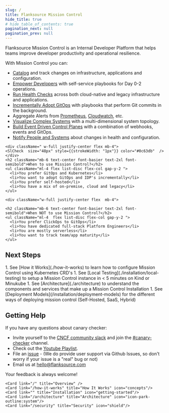 ```yaml
---
slug: /
title: Flanksource Mission Control
hide_title: true
# hide_table_of_contents: true
pagination_next: null
pagination_prev: null
---
```



Flanksource Mission Control is an Internal Developer Platform that helps teams improve developer productivity and operational resilience.

<Screenshot img="/img/how-it-works.svg" alt="Mission Control Concepts" shadow="false" size="800px"/>

With Mission Control you can:

* [Catalog](/guide/config-db) and track changes on infrastructure, applications and configuration.
* [Empower Developers](/guide/playbooks) with self-service playbooks for Day 0-2 operations.
* [Run Health Checks](/guide/canary-checker) across both cloud-native and legacy infrastructure and applications.
* [Incrementally Adopt GitOps](/guide/playbooks/actions/gitops) with playbooks that perform Git commits in the background.
* Aggregate Alerts from [Prometheus](/guide/canary-checker/reference/alert-manager), [Cloudwatch](/guide/canary-checker/reference/aws-cloudwatch), etc.
* [Visualize Complex Systems](/guide/topology) with a multi-dimensional system topology.
* [Build Event Driven Control Planes](/guide/playbooks/actions/gitops) with a combination of webhooks, events and GitOps.
* [Notify People and Systems](/guide/notifications) about changes in health and configuration.




<div className="flex flex-col gap-8 my-10 md:flex-row">
  <div className="rounded-lg bg-primary-300 p-4 pt-6 pb-8 text-black md:w-1/2" style={{
    border: "1px solid #0c63db"
  }}>

    <div className=" w-full justify-center flex mb-4">
    <SlCheck  size="48px" style={{strokeWidth: "1px"}} color="#0c63db"  />
    </div>
    <h2 className="mb-6 text-center font-basier text-2xl font-semibold">When to use Mission Control?</h2>
    <ul className="ml-4 flex list-disc flex-col gap-y-2 ">
      <li>You prefer GitOps and Kubernetes</li>
      <li>You want to adopt GitOps and IDP's incrementally</li>
      <li>You prefer self-hosted</li>
      <li>You have a mix of on-premise, cloud and legacy</li>
    </ul>
  </div>
  <div className="rounded-lg border-gray-500 border p-4 pt-6  md:w-1/2" style={{
    border: "1px solid #cbd5e1"
  }}>

    <div className="w-full justify-center flex  mb-4">
  <SlClose   size="48px"   color="#64748b"   />
  </div>

    <h2 className="mb-6 text-center font-basier text-2xl font-semibold">When NOT to use Mission Control?</h2>
    <ul className="ml-4  flex list-disc flex-col gap-y-2 ">
      <li>You prefer ClickOps to GitOps</li>
      <li>You have dedicated full-stack Platform Engineers</li>
      <li>You are mostly serverless</li>
      <li>You want to track team/app maturity</li>
    </ul>
  </div>
</div>


## Next Steps

<div className="pretty">
1. See [How it Works](./how-it-works) to learn how to configure Mission Control using Kubernetes CRD's
1. See [Local Testing](./installation/local-testing) to setup a Mission Control instance in < 5 minutes on Kind or Minukube
1. See [Architecture](./architecture) to understand the components and services that make up a Mission Control Installation
1. See [Deployment Models](/installation/deployment-models) for the different ways of deploying mission control (Self-Hosted, SaaS, Hybrid)
</div>

## Getting Help

If you have any questions about canary checker:

* Invite yourself to the [CNCF community slack](https://slack.cncf.io/) and join the [#canary-checker](https://cloud-native.slack.com/messages/canary-checker/) channel.
* Check out the [Youtube Playlist](https://www.youtube.com/playlist?list=PLz4F_KggvA58D6krlw433TNr8qMbu1aIU).
* File an [issue](https://github.com/flanksource/mission-control/issues/new) - (We do provide user support via Github Issues, so don't worry  if your issue is a "real" bug or not)
* Email us at [hello@flanksource.com](mailto:hello@flanksource.com)

Your feedback is always welcome!

  <Cards>


    <Card link="/" title="Overview" />
    <Card link="/how-it-works" title="How It Works" icon="concepts"/>
    <Card link="" title="Installation" icon="getting-started"/>
    <Card link="/architecture" title="Architecture" icon="icon-park-outline:system"/>
    <Card link="/security" title="Security" icon="shield"/>

  </Cards>
